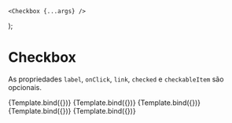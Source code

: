 <!-- Checkbox.stories.mdx -->


<Meta title="Checkbox" component={Checkbox} />

    <Checkbox {...args} />
);

# Checkbox

As propriedades `label`, `onClick`, `link`, `checked` e `checkableItem` são opcionais.

<Canvas>
  <Story
    name="not-checked"
    args={{
      label: 'Checkbox',
      checked: false,
    }}>
    {Template.bind({})}
  </Story>
  <Story
    name="checked"
    args={{
      label: 'Checkbox',
      checked: true,
    }}>
    {Template.bind({})}
  </Story>
  <Story
    name="not-checked-checkableItem"
    args={{
      label: 'Checkbox',
      checkableItem: { checked: false },
    }}>
    {Template.bind({})}
  </Story>
  <Story
    name="checked-checkableItem"
    args={{
      label: 'Checkbox',
      checkableItem: { checked: true },
    }}>
    {Template.bind({})}
  </Story>
    <Story
    name="checked-checkableItem-with-link"
    args={{
      label: 'DAP',
      checkableItem: { checked: false },
      link: 'https://dash.dielenergia.com/'
    }}>
    {Template.bind({})}
  </Story>
</Canvas>
